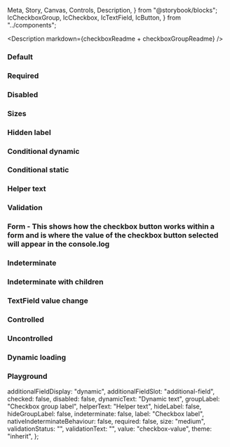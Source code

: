  Meta,
  Story,
  Canvas,
  Controls,
  Description,
} from "@storybook/blocks";
  IcCheckboxGroup,
  IcCheckbox,
  IcTextField,
  IcButton,
} from "../components";

<Meta of={IcCheckboxStories} />

<Description markdown={checkboxReadme + checkboxGroupReadme} />

### Default

<Canvas>
  <Story of={IcCheckboxStories.Default} />
</Canvas>

### Required

<Canvas>
  <Story of={IcCheckboxStories.Required} />
</Canvas>

### Disabled

<Canvas>
  <Story of={IcCheckboxStories.Disabled} />
</Canvas>

### Sizes

<Canvas>
  <Story of={IcCheckboxStories.Sizes} />
</Canvas>

### Hidden label

<Canvas>
  <Story of={IcCheckboxStories.HiddenLabel} />
</Canvas>

### Conditional dynamic

<Canvas>
  <Story of={IcCheckboxStories.ConditionalDynamic} />
</Canvas>

### Conditional static

<Canvas>
  <Story of={IcCheckboxStories.ConditionalStatic} />
</Canvas>

### Helper text

<Canvas>
  <Story of={IcCheckboxStories.HelperText} />
</Canvas>

### Validation

<Canvas>
  <Story of={IcCheckboxStories.Validation} />
</Canvas>

### Form - This shows how the checkbox button works within a form and is where the value of the checkbox button selected will appear in the console.log

<Canvas>
  <Story of={IcCheckboxStories.Form_} />
</Canvas>

### Indeterminate

<Canvas>
  <Story of={IcCheckboxStories.Indeterminate_} />
</Canvas>

### Indeterminate with children

<Canvas>
  <Story of={IcCheckboxStories.IndeterminateWithChildren_} />
</Canvas>

### TextField value change

<Canvas>
  <Story of={IcCheckboxStories.TextFieldValueChange} />
</Canvas>

### Controlled

<Canvas>
  <Story of={IcCheckboxStories.Controlled_} />
</Canvas>

### Uncontrolled

<Canvas>
  <Story of={IcCheckboxStories.Uncontrolled_} />
</Canvas>

### Dynamic loading

<Canvas>
  <Story of={IcCheckboxStories.DynamicLoading} />
</Canvas>

### Playground

  additionalFieldDisplay: "dynamic",
  additionalFieldSlot: "additional-field",
  checked: false,
  disabled: false,
  dynamicText: "Dynamic text",
  groupLabel: "Checkbox group label",
  helperText: "Helper text",
  hideLabel: false,
  hideGroupLabel: false,
  indeterminate: false,
  label: "Checkbox label",
  nativeIndeterminateBehaviour: false,
  required: false,
  size: "medium",  
  validationStatus: "",
  validationText: "",
  value: "checkbox-value",
  theme: "inherit",
};       

<Canvas>
  <Story of={IcCheckboxStories.Playground} />
</Canvas>
